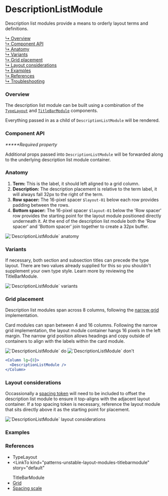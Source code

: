 





# DescriptionListModule

Description list modules provide a means to orderly layout terms and definitions.

[↳ Overview](#overview)  
[↳ Component API](#component-api)  
[↳ Anatomy](#anatomy)  
[↳ Variants](#variants)  
[↳ Grid placement](#grid-placement)  
[↳ Layout considerations](#layout-considerations)  
[↳ Examples](#examples)  
[↳ References](#references)  
[↳ Troubleshooting](#troubleshooting)

### Overview

The description list module can be built using a combination of the [`TypeLayout`](#references) and [`TitleBarModule`](#references) components.

Everything passed in as a child of `DescriptionListModule` will be rendered.

<Canvas>
  <Story
    id="patterns-unstable-layout-modules-descriptionlistmodule--default"
    parameters={parameters}
  />
</Canvas>

### Component API

<ArgsTable />

_**\***Required property_

Additional props passed into `DescriptionListModule` will be forwarded along to the underlying description list module container.

### Anatomy

1. **Term:** This is the label, it should left aligned to a grid column.
2. **Description:** The description placement is relative to the term label, it will always fall 32px to the right of the term.
3. **Row spacer:** The 16-pixel spacer `$layout-01` below each row provides padding between the rows.
4. **Bottom spacer:** The 16-pixel spacer `$layout-01` below the 'Row spacer' row provides the starting point for the layout module positioned directly underneath it. At the end of the description list module both the 'Row spacer' and 'Bottom spacer' join together to create a 32px buffer.

<img alt="`DescriptionListModule` anatomy" src={anatomy} />

### Variants

If necessary, both section and subsection titles can precede the type layout. There are two values already supplied for this so you shouldn't supplement your own type style. Learn more by reviewing the <LinkTo kind="patterns-unstable-layout-modules-titlebarmodule" story="default" > TitleBarModule. </LinkTo>

<img alt="`DescriptionListModule` variants" src={variants} />

<Source id="patterns-unstable-layout-modules-descriptionlistmodule--variant" />

### Grid placement

Description list modules span across 8 columns, following the [narrow grid](#references) implementation.

Card modules can span between 4 and 16 columns. Following the narrow grid implementation, the layout module container hangs 16 pixels in the left margin. The narrow grid position allows headings and copy outside of containers to align with the labels within the card module.

<Row>
  <Column>
    <img alt="`DescriptionListModule` do" src={doImage} />
  </Column>

  <Column>
    <img alt="`DescriptionListModule` don't" src={dont} />
  </Column>
</Row>

```jsx
<Column lg={8}>
  <DescriptionListModule />
</Column>
```

### Layout considerations

Occassionally a [spacing token](#references) will need to be included to offset the description list module to ensure it top-aligns with the adjacent layout container. If a top spacing token is necessary, reference the layout module that sits directly above it as the starting point for placement.

<img
  alt="`DescriptionListModule` layout considerations"
  src={layoutConsiderations}
/>

### Examples

<Row>
  <Detail />
  <Overview />
</Row>

### References

- <LinkTo kind="components-typelayout" story="default">
    TypeLayout
  </LinkTo>
- <LinkTo
    kind="patterns-unstable-layout-modules-titlebarmodule"
    story="default"
  >
    TitleBarModule
  </LinkTo>
- [Grid](https://react.carbondesignsystem.com/?path=/docs/grid--narrow)
- [Spacing scale](https://carbondesignsystem.com/guidelines/spacing/overview#spacing-scale)

<Troubleshooting />
